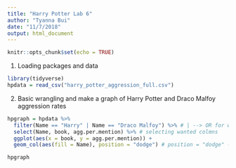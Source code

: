 ```yaml
---
title: "Harry Potter Lab 6"
author: "Tyanna Bui"
date: "11/7/2018"
output: html_document
---
```


```r
knitr::opts_chunk$set(echo = TRUE)
```

1. Loading packages and data
```r
library(tidyverse)
hpdata = read_csv("harry_potter_aggression_full.csv")
```

2. Basic wrangling and make a graph of Harry Potter and Draco Malfoy aggression rates
```r
hpgraph = hpdata %>% 
  filter(Name == "Harry" | Name == "Draco Malfoy") %>% # | --> OR for wanted rows
  select(Name, book, agg.per.mention) %>% # selecting wanted colmns
  ggplot(aes(x = book, y = agg.per.mention)) +
  geom_col(aes(fill = Name), position = "dodge") # position = "dodge" --> cluster colm 

hpgraph
  
```

